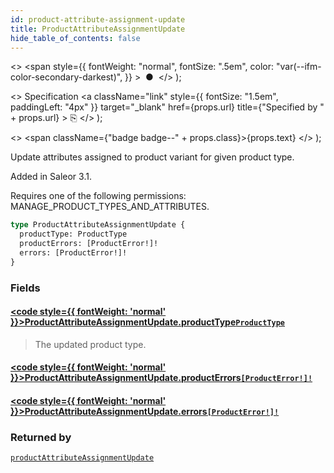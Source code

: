 ```yaml
---
id: product-attribute-assignment-update
title: ProductAttributeAssignmentUpdate
hide_table_of_contents: false
---
```


  <>
    <span
      style={{
        fontWeight: "normal",
        fontSize: ".5em",
        color: "var(--ifm-color-secondary-darkest)",
      }}
    >
      &nbsp;●&nbsp;
    </span>
  </>
);

  <>
    Specification
    <a
      className="link"
      style={{ fontSize: "1.5em", paddingLeft: "4px" }}
      target="\_blank"
      href={props.url}
      title={"Specified by " + props.url}
    >
      ⎘
    </a>
  </>
);

  <>
    <span className={"badge badge--" + props.class}>{props.text}</span>
  </>
);

Update attributes assigned to product variant for given product type.

Added in Saleor 3.1.

Requires one of the following permissions: MANAGE_PRODUCT_TYPES_AND_ATTRIBUTES.

```graphql
type ProductAttributeAssignmentUpdate {
  productType: ProductType
  productErrors: [ProductError!]!
  errors: [ProductError!]!
}
```

### Fields

#### [<code style={{ fontWeight: 'normal' }}>ProductAttributeAssignmentUpdate.<b>productType</b></code>](#)<Bullet />[`ProductType`](../../api-reference/products/objects/product-type) <Badge class="secondary" text="object"/> <Badge class="secondary" text="products"/>

> The updated product type.

#### [<code style={{ fontWeight: 'normal' }}>ProductAttributeAssignmentUpdate.<b>productErrors</b></code>](#)<Bullet />[`[ProductError!]!`](../../api-reference/products/objects/product-error) <Badge class="secondary" text="non-null"/> <Badge class="secondary" text="object"/> <Badge class="secondary" text="products"/>

>

#### [<code style={{ fontWeight: 'normal' }}>ProductAttributeAssignmentUpdate.<b>errors</b></code>](#)<Bullet />[`[ProductError!]!`](../../api-reference/products/objects/product-error) <Badge class="secondary" text="non-null"/> <Badge class="secondary" text="object"/> <Badge class="secondary" text="products"/>

>

### Returned by

[`productAttributeAssignmentUpdate`](../../api-reference/products/mutations/product-attribute-assignment-update) <Badge class="secondary" text="mutation"/>
